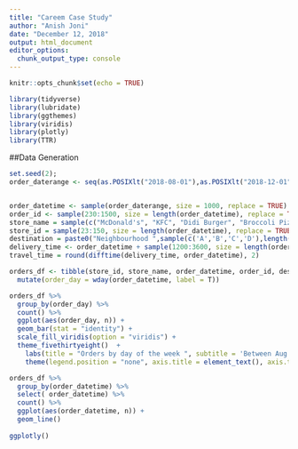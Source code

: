```yaml
---
title: "Careem Case Study"
author: "Anish Joni"
date: "December 12, 2018"
output: html_document
editor_options: 
  chunk_output_type: console
---
```


```r
knitr::opts_chunk$set(echo = TRUE)
```


```r
library(tidyverse)
library(lubridate)
library(ggthemes)
library(viridis)
library(plotly)
library(TTR)
```

##Data Generation
```r
set.seed(2);
order_daterange <- seq(as.POSIXlt("2018-08-01"),as.POSIXlt("2018-12-01"), by = "days")


order_datetime <- sample(order_daterange, size = 1000, replace = TRUE)
order_id <- sample(230:1500, size = length(order_datetime), replace = TRUE)
store_name = sample(c("McDonald's", "KFC", "Didi Burger", "Broccoli Pizza", "Dipndip", "Doce"), size = length(order_datetime), replace = TRUE)
store_id = sample(23:150, size = length(order_datetime), replace = TRUE)
destination = paste0("Neighbourhood ",sample(c('A','B','C','D'),length(order_datetime),rep=T))
delivery_time <- order_datetime + sample(1200:3600, size = length(order_datetime), rep = T)
travel_time = round(difftime(delivery_time, order_datetime), 2)

orders_df <- tibble(store_id, store_name, order_datetime, order_id, destination, delivery_time, travel_time) %>% 
  mutate(order_day = wday(order_datetime, label = T))

```

```r
orders_df %>% 
  group_by(order_day) %>% 
  count() %>%  
  ggplot(aes(order_day, n)) +
  geom_bar(stat = "identity") +
  scale_fill_viridis(option = "viridis") +
  theme_fivethirtyeight()  +
    labs(title = "Orders by day of the week ", subtitle = 'Between Aug 1st and Dec 1st, 2018', caption = "Careem case study", y = 'Orders') +
    theme(legend.position = "none", axis.title = element_text(), axis.title.x = element_blank())

orders_df %>% 
  group_by(order_datetime) %>% 
  select( order_datetime) %>% 
  count() %>%  
  ggplot(aes(order_datetime, n)) +
  geom_line()  
  
ggplotly()


```


